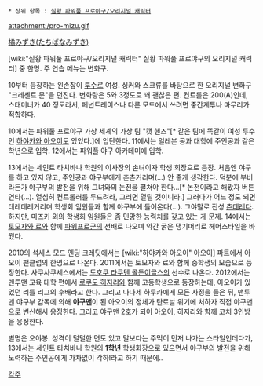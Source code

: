  * 상위 항목 : [[실황 파워풀 프로야구/오리지널 캐릭터]]

attachment:/pro-mizu.gif

[http://www.pixiv.net/tags.php?tag=%E6%A9%98%E3%81%BF%E3%81%9A%E3%81%8D 橘みずき(たちばなみずき)]

[wiki:"실황 파워풀 프로야구/오리지널 캐릭터" 실황 파워풀 프로야구의 오리지널 캐릭터] 중 한명. 주 연습 메뉴는 변화구.

10부터 등장하는 왼손잡이 [[투수]]로 여성. 싱커와 스크류를 바탕으로 한 오리지널 변화구 "크레센트 문"을 던진다. 변화량은 5와 3정도로 꽤 괜찮은 편. 컨트롤은 200(A)인데, 스태미너가 40 정도라서, 페넌트레이스나 다른 모드에서 쓰려면 중간계투나 마무리가 적합하다.

10에서는 파워풀 프로야구 가상 세계의 가상 팀 "캣 핸즈"[* 같은 팀에 똑같이 여성 투수인 [[하야카와 아오이]]도 있었다.]에 입단한다. 11에서는 일레븐 공과 대학에 주인공과 같은 학년으로 입학. 12에서는 파워풀 야구 아카데미에 입학.

13에서는 세인트 타치바나 학원의 이사장의 손녀이자 학생 회장으로 등장. 처음엔 야구를 하고 있지 않고, 주인공과 야구부에게 츤츤거리며(...) 안 좋게 생각한다. 덕분에 부비라든가 야구부의 발전을 위해 그녀와의 논전을 펼쳐야 한다...[* 논전이라고 해봤자 버튼 연타(...). 열심히 컨트롤러를 두드려라, 그러면 열릴 것이니라.] 그러다가 어느 정도 되면 데레데레거리며 학생회 임원들과 함께 야구부에 들어온다(...). 그야말로 진성 [[츤데레]]다. 하지만, 미즈키 외의 학생회 임원들은 좀 민망한 능력치를 갖고 있는 게 문제.
14에서는 [[토모자와 료]]와 함께 [[파워프로군]]의 선배로 나오며 약간 굵은 댕기머리로 헤어스타일을 바꿨다.

2010의 석세스 모드 엔딩 크레딧에서는 [wiki:"하야카와 아오이" 아오이] 파트에서 아오이 팬클럽의 한명으로 나온다.
2011에서는 토모자와 료와 함께 중학생의 모습으로 등장한다. 사쿠사쿠세스에서는 [[도호쿠 라쿠텐 골든이글스]]의 선수로 나온다.
2012에서는 맨투맨 교육 대학 편에서 [[로쿠도 히지리]]와 함께 고등학생으로 등장하는데, 아오이가 있었던 리틀 리그의 후배라고 한다. 그리고 나나세 하루카에게 모든 사정을 들은 뒤, 맨투맨 야구부 감독에 의해 '''야구맨'''이 된 아오이의 정체가 탄로날 위기에 처하자 직접 야구맨으로 변신해서 응징한다. 그리고 야구맨 2호가 되어 아오이, 히지리와 함께 코치 3인방을 응징한다.

별명은 오야봉. 성격이 털털한 면도 있고 말보다는 주먹이 먼저 나가는 스타일인데다가, 13에서는 세인트 타치바나 학원의 '''1학년''' 학생회장으로 있으면서 야구부의 발전을 위해 노력하는 주인공에게 가차없이 각하!라고 하기 때문에..

[[각주]]
